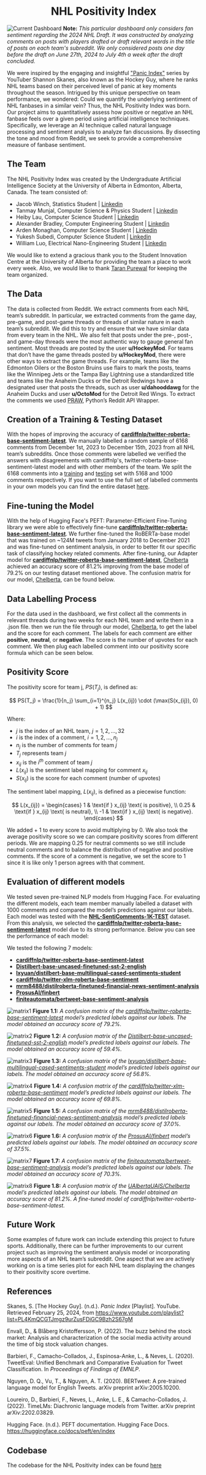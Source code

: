 <h1 style="text-align: center;">NHL Positivity Index</h1>

![Current Dashboard](../../public/images/NHL_Positivity_Index/draft_24_dashboard.png "Current Dashboard: 2024 NHL Draft")
**Note:** *This particular dashboard only considers fan sentiment regarding the 2024 NHL Draft. It was constructed by analyzing comments on posts with players drafted or draft relevant words in the title of posts on each team's subreddit. We only considered posts one day before the draft on June 27th, 2024 to July 4th a week after the draft concluded.*

We were inspired by the engaging and insightful ["Panic Index"](https://www.youtube.com/playlist?list=PL4KmQCGTJmgz9urZusFDiGC9Bzh2S67gM) series by YouTuber Shannon Skanes, also known as the Hockey Guy, where he ranks NHL teams based on their perceived level of panic at key moments throughout the season. Intrigued by this unique perspective on team performance, we wondered: Could we quantify the underlying sentiment of NHL fanbases in a similar vein? Thus, the NHL Positivity Index was born. Our project aims to quantitatively assess how positive or negative an NHL fanbase feels over a given period using artificial intelligence techniques. Specifically, we leverage an AI technique called natural language processing and sentiment analysis to analyze fan discussions. By dissecting the tone and mood from Reddit, we seek to provide a comprehensive measure of fanbase sentiment.

## The Team

The NHL Positivity Index was created by the Undergraduate Artificial Intelligence Society at the University of Alberta in Edmonton, Alberta, Canada. The team consisted of:

- Jacob Winch, Statistics Student | [Linkedin](https://www.linkedin.com/in/jacob-winch/)
- Tanmay Munjal, Computer Science & Physics Student | [Linkedin](https://www.linkedin.com/in/tanmaymunjal/)
- Heiby Lau, Computer Science Student | [Linkedin](https://www.linkedin.com/in/heiby-lau/)
- Alexander Bradley, Computer Engineering Student | [Linkedin](https://www.linkedin.com/in/alexander-bradl3y/)
- Arden Monaghan, Computer Science Student | [Linkedin](https://www.linkedin.com/in/arden-monaghan-574959243/)
- Yukesh Subedi, Computer Science Student | [Linkedin](https://www.linkedin.com/in/yukesh-subedi-392872218/)
- William Luo, Electrical Nano-Engineering Student | [Linkedin](https://www.linkedin.com/in/william-luo-5a477421b/)

We would like to extend a gracious thank you to the Student Innovation Centre at the University of Alberta for providing the team a place to work every week. Also, we would like to thank [Taran Purewal](https://www.linkedin.com/in/taranveer-purewal-9a073524b/) for keeping the team organized.

## The Data

The data is collected from Reddit. We extract comments from each NHL team’s subreddit.  In particular, we extracted comments from the game day, pre-game, and post-game threads or threads of similar nature in each team’s subreddit. We did this to try and ensure that we have similar data from every team in the NHL. We also felt that posts under the pre-, post-, and game-day threads were the most authentic way to gauge general fan sentiment. Most threads are posted by the user **u/HockeyMod**. For teams that don’t have the game threads posted by **u/HockeyMod**, there were other ways to extract the game threads. For example, teams like the Edmonton Oilers or the Boston Bruins use flairs to mark the posts, teams like the Winnipeg Jets or the Tampa Bay Lightning use a standardized title and teams like the Anaheim Ducks or the Detroit Redwings have a designated user that posts the threads, such as user **u/dahooddawg** for the Anaheim Ducks and user **u/OctoMod** for the Detroit Red Wings. To extract the comments we used [PRAW](https://praw.readthedocs.io/en/stable/), Python’s Reddit API Wrapper.

## Creation of a Training & Testing Dataset

With the hopes of improving the accuracy of [**cardiffnlp/twitter-roberta-base-sentiment-latest**](https://huggingface.co/cardiffnlp/twitter-roberta-base-sentiment-latest). We manually labelled a random sample of 6168 comments from December 1st, 2023 to December 15th, 2023 from all NHL team’s subreddits. Once those comments were labelled we verified the answers with disagreements with cardiffnlp's, twitter-roberta-base-sentiment-latest model and with other members of the team. We split the 6168 comments into a [training](https://github.com/UndergraduateArtificialIntelligenceClub/NHL-Positivity-Index/blob/main/data/training_data/NHL-SentiComments-5K-TRAIN.json) and [testing](https://github.com/UndergraduateArtificialIntelligenceClub/NHL-Positivity-Index/blob/main/data/training_data/NHL-SentiComments-1K-TEST.json) set with 5168 and 1000 comments respectively. If you want to use the full set of labelled comments in your own models you can find the entire dataset [here](https://www.kaggle.com/datasets/jacobwinch/nhl-reddit-comments).

## Fine-tuning the Model

With the help of Hugging Face's PEFT: Parameter-Efficient Fine-Tuning library we were able to effectively fine-tune [**cardiffnlp/twitter-roberta-base-sentiment-latest**](https://huggingface.co/cardiffnlp/twitter-roberta-base-sentiment-latest). We further fine-tuned the RoBERTa-base model that was trained on ~124M tweets from January 2018 to December 2021 and was fine-tuned on sentiment analysis, in order to better fit our specific task of classifying hockey related comments. After fine-tuning, our Adapter model for [**cardiffnlp/twitter-roberta-base-sentiment-latest**](https://huggingface.co/cardiffnlp/twitter-roberta-base-sentiment-latest), [Chelberta](https://huggingface.co/UAlbertaUAIS/Chelberta) achieved an accuracy score of 81.2% improving from the base model of 79.2% on our testing dataset mentioned above. The confusion matrix for our model, [Chelberta](https://huggingface.co/UAlbertaUAIS/Chelberta), can be found below.

## Data Labelling Process

For the data used in the dashboard, we first collect all the comments in relevant threads during two weeks for each NHL team and write them in a .json file. then we run the file through our model, [Chelberta](https://huggingface.co/UAlbertaUAIS/Chelberta), to get the label and the score for each comment.  The labels for each comment are either **positive**, **neutral**, or **negative**. The score is the number of upvotes for each comment. We then plug each labelled comment into our positivity score formula which can be seen below. 

## Positivity Score

The positivity score for team j, $PS(T_{j})$, is defined as:

$$
PS(T_j) = \frac{1}{n_j} \sum_{i=1}^{n_j} L(x_{ij}) \cdot (\max(S(x_{ij}), 0) + 1)
$$

Where:
- $j$ is the index of an NHL team, $j = 1, 2, \ldots, 32$
- $i$ is the index of a comment, $i = 1, 2, \ldots, n_j$
- $n_j$ is the number of comments for team $j$
- $T_j$ represents team $j$
- $x_{ij}$ is the $i^{th}$ comment of team $j$
- $L(x_{ij})$ is the sentiment label mapping for comment $x_{ij}$
- $S(x_{ij})$ is the score for each comment (number of upvotes)

The sentiment label mapping, $L(x_{ij})$, is defined as a piecewise function:

$$
L(x_{ij}) = 
\begin{cases} 
1 & \text{if } x_{ij} \text{ is positive}, \\
0.25 & \text{if } x_{ij} \text{ is neutral}, \\
-1 & \text{if } x_{ij} \text{ is negative}. 
\end{cases}
$$


We added + 1 to every score to avoid multiplying by 0. We also took the average positivity score so we can compare positivity scores from different periods. We are mapping 0.25 for neutral comments so we still include neutral comments and to balance the distribution of negative and positive comments. If the score of a comment is negative, we set the score to 1 since it is like only 1 person agrees with that comment.

## Evaluation of different models

We tested seven pre-trained NLP models from Hugging Face. For evaluating the different models, each team member manually labelled a dataset with 1000 comments and compared the model’s predictions against our labels. Each model was tested with the [**NHL-SentiComments-1K-TEST**](https://github.com/UndergraduateArtificialIntelligenceClub/NHL-Positivity-Index/blob/main/data/training_data/NHL-SentiComments-1K-TEST.json) dataset. From this analysis, we selected the [**cardiffnlp/twitter-roberta-base-sentiment-latest**](https://huggingface.co/cardiffnlp/twitter-roberta-base-sentiment-latest) model due to its strong performance. Below you can see the performance of each model:

We tested the following 7 models:

- [**cardiffnlp/twitter-roberta-base-sentiment-latest**](https://huggingface.co/cardiffnlp/twitter-roberta-base-sentiment-latest)
- [**Distilbert-base-uncased-finetuned-sst-2-english**](https://huggingface.co/distilbert/distilbert-base-uncased-finetuned-sst-2-english)
- [**lxyuan/distilbert-base-multilingual-cased-sentiments-student**](https://huggingface.co/lxyuan/distilbert-base-multilingual-cased-sentiments-student)
- [**cardiffnlp/twitter-xlm-roberta-base-sentiment**](https://huggingface.co/cardiffnlp/twitter-xlm-roberta-base-sentiment)
- [**mrm8488/distilroberta-finetuned-financial-news-sentiment-analysis**](https://huggingface.co/mrm8488/distilroberta-finetuned-financial-news-sentiment-analysis)
- [**ProsusAI/finbert**](https://huggingface.co/ProsusAI/finbert)
- [**finiteautomata/bertweet-base-sentiment-analysis**](https://huggingface.co/finiteautomata/bertweet-base-sentiment-analysis)

![matrix1](../../src/images/NHL_Positivity_events/model1.png)
**Figure 1.1:** *A confusion matrix of the [cardiffnlp/twitter-roberta-base-sentiment-latest](https://huggingface.co/cardiffnlp/twitter-roberta-base-sentiment-latest) model’s predicted labels against our labels. The model obtained an accuracy score of 79.2%.*

![matrix2](../../src/images/NHL_Positivity_events/model2.png)
**Figure 1.2:** *A confusion matrix of the [Distilbert-base-uncased-finetuned-sst-2-english](https://huggingface.co/distilbert/distilbert-base-uncased-finetuned-sst-2-english) model’s predicted labels against our labels. The model obtained an accuracy score of 59.4%.*

![matrix3](../../src/images/NHL_Positivity_events/model3.png)
**Figure 1.3:** *A confusion matrix of the [lxyuan/distilbert-base-multilingual-cased-sentiments-student](https://huggingface.co/lxyuan/distilbert-base-multilingual-cased-sentiments-student) model’s predicted labels against our labels. The model obtained an accuracy score of 56.8%.*

![matrix4](../../src/images/NHL_Positivity_events/model4.png)
**Figure 1.4:** *A confusion matrix of the [cardiffnlp/twitter-xlm-roberta-base-sentiment](https://huggingface.co/cardiffnlp/twitter-xlm-roberta-base-sentiment) model’s predicted labels against our labels. The model obtained an accuracy score of 69.8%.*

![matrix5](../../src/images/NHL_Positivity_events/model5.png)
**Figure 1.5:** *A confusion matrix of the [mrm8488/distilroberta-finetuned-financial-news-sentiment-analysis](https://huggingface.co/mrm8488/distilroberta-finetuned-financial-news-sentiment-analysis) model’s predicted labels against our labels. The model obtained an accuracy score of 37.0%.*

![matrix6](../../src/images/NHL_Positivity_events/model6.png)
**Figure 1.6:** *A confusion matrix of the [ProsusAI/finbert](https://huggingface.co/ProsusAI/finbert) model’s predicted labels against our labels. The model obtained an accuracy score of 37.5%.*

![matrix7](../../src/images/NHL_Positivity_events/model7.png)
**Figure 1.7:** *A confusion matrix of the [finiteautomata/bertweet-base-sentiment-analysis](https://huggingface.co/finiteautomata/bertweet-base-sentiment-analysis) model’s predicted labels against our labels. The model obtained an accuracy score of 70.3%.*

![matrix8](../../src/images/NHL_Positivity_events/model8.png)
**Figure 1.8:** *A confusion matrix of the [UAlbertaUAIS/Chelberta](https://huggingface.co/UAlbertaUAIS/Chelberta) model’s predicted labels against our labels. The model obtained an accuracy score of 81.2%. A fine-tuned model of cardiffnlp/twitter-roberta-base-sentiment-latest.*

## Future Work

Some examples of future work can include extending this project to future sports. Additionally, there can be further improvements to our current project such as improving the sentiment analysis model or incorporating more aspects of an NHL team’s subreddit. One aspect that we are actively working on is a time series plot for each NHL team displaying the changes to their positivity score overtime. 

## References 

Skanes, S. [The Hockey Guy]. (n.d.). *Panic Index* [Playlist]. YouTube. Retrieved February 25, 2024, from https://www.youtube.com/playlist?list=PL4KmQCGTJmgz9urZusFDiGC9Bzh2S67gM

Envall, D., & Blåberg Kristoffersson, P. (2022). The buzz behind the stock market: Analysis and characterization of the social media activity around the time of big stock valuation changes.

Barbieri, F., Camacho-Collados, J., Espinosa-Anke, L., & Neves, L. (2020). TweetEval: Unified Benchmark and Comparative Evaluation for Tweet Classification. In *Proceedings of Findings of EMNLP*.

Nguyen, D. Q., Vu, T., & Nguyen, A. T. (2020). BERTweet: A pre-trained language model for English Tweets. arXiv preprint arXiv:2005.10200.

Loureiro, D., Barbieri, F., Neves, L., Anke, L. E., & Camacho-Collados, J. (2022). TimeLMs: Diachronic language models from Twitter. arXiv preprint arXiv:2202.03829.

Hugging Face. (n.d.). PEFT documentation. Hugging Face Docs. https://huggingface.co/docs/peft/en/index

## Codebase 

The codebase for the NHL Positivity index can be found [here](https://github.com/UndergraduateArtificialIntelligenceClub/NHL-Positivity-Index) 
